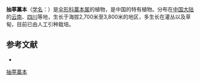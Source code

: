 {{NoteTA|G1=LS}}
{{Speciesbox
| name = 抽葶藁本
| status = 
| status_system = 
| image = 
| genus = Ligusticum
| species = scapiforme
| authority = Wolff in Fedde
}}

'''抽葶藁本'''（[[学名|学名]]：{{lang|la|''Ligusticum scapiforme''}}）是[[伞形科|伞形科]][[藁本属|藁本属]]的植物，是中国的特有植物。分布在[[中国大陆|中国大陆]]的[[云南|云南]]、[[四川|四川]]等地，生长于海拔2,700米至3,800米的地区，多生长在灌丛以及草甸，目前已由人工引种栽培。

== 参考文献 ==
<div class="references-small">
* {{cite web| url =http://www.bioinfo.cn/db05/KmzwSpecies.php?action=view&id=22852| title =抽葶藁本| work =《中国高等植物数据库全库》| publisher =中国科学院微生物研究所| author =昆明植物研究所| accessdate =2009-02-25}}{{dead link|date=2018年3月 |bot=InternetArchiveBot |fix-attempted=yes }}
</div>
{{Taxonbar|from=Q11076808}}

[[Category:藁本属|抽葶藁本]]


{{Apiales-stub}}